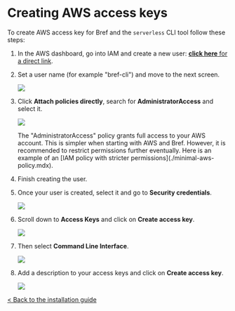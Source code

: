 
<NextSeo description="How to create AWS access keys for Bref" />

# Creating AWS access keys

To create AWS access key for Bref and the `serverless` CLI tool follow these steps:

1. In the AWS dashboard, go into IAM and create a new user: [**click here** for a direct link](https://us-east-1.console.aws.amazon.com/iamv2/home#/users/create).

1. Set a user name (for example "bref-cli") and move to the next screen.

    ![](./aws-keys-step-1.png)

1. Click **Attach policies directly**, search for **AdministratorAccess** and select it.

    ![](./aws-keys-step-2.png)

    <Callout type="warning">
        The "AdministratorAccess" policy grants full access to your AWS account. This is simpler when starting with AWS and Bref. However, it is recommended to restrict permissions further eventually. Here is an example of an [IAM policy with stricter permissions](./minimal-aws-policy.mdx).
    </Callout>

1. Finish creating the user.

1. Once your user is created, select it and go to **Security credentials**.

   ![](./aws-keys-step-3.png)

1. Scroll down to **Access Keys** and click on **Create access key**.

   ![](./aws-keys-step-4.png)

1. Then select **Command Line Interface**.

   ![](./aws-keys-step-5.png)

1. Add a description to your access keys and click on **Create access key**.

   ![](./aws-keys-step-6.png)

[< Back to the installation guide](../setup.mdx)
